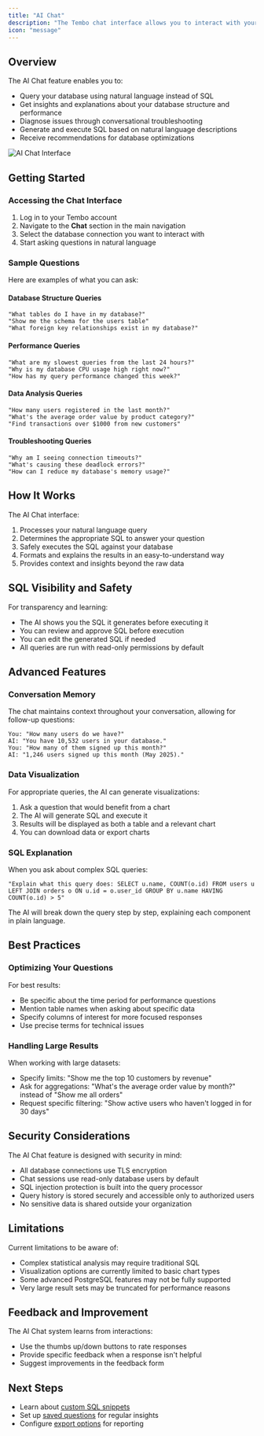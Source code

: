 ```yaml
---
title: "AI Chat"
description: "The Tembo chat interface allows you to interact with your PostgreSQL database using natural language, making database operations more accessible and efficient."
icon: "message"
---
```


## Overview

The AI Chat feature enables you to:

- Query your database using natural language instead of SQL
- Get insights and explanations about your database structure and performance
- Diagnose issues through conversational troubleshooting
- Generate and execute SQL based on natural language descriptions
- Receive recommendations for database optimizations

<Frame>
  <img
    src="/images/ai-chat-interface.png"
    alt="AI Chat Interface"
    style={{ borderRadius: "0.5rem" }}
  />
</Frame>

## Getting Started

### Accessing the Chat Interface

1. Log in to your Tembo account
2. Navigate to the **Chat** section in the main navigation
3. Select the database connection you want to interact with
4. Start asking questions in natural language

### Sample Questions

Here are examples of what you can ask:

#### Database Structure Queries

```
"What tables do I have in my database?"
"Show me the schema for the users table"
"What foreign key relationships exist in my database?"
```

#### Performance Queries

```
"What are my slowest queries from the last 24 hours?"
"Why is my database CPU usage high right now?"
"How has my query performance changed this week?"
```

#### Data Analysis Queries

```
"How many users registered in the last month?"
"What's the average order value by product category?"
"Find transactions over $1000 from new customers"
```

#### Troubleshooting Queries

```
"Why am I seeing connection timeouts?"
"What's causing these deadlock errors?"
"How can I reduce my database's memory usage?"
```

## How It Works

The AI Chat interface:

1. Processes your natural language query
2. Determines the appropriate SQL to answer your question
3. Safely executes the SQL against your database
4. Formats and explains the results in an easy-to-understand way
5. Provides context and insights beyond the raw data

## SQL Visibility and Safety

For transparency and learning:

- The AI shows you the SQL it generates before executing it
- You can review and approve SQL before execution
- You can edit the generated SQL if needed
- All queries are run with read-only permissions by default

## Advanced Features

### Conversation Memory

The chat maintains context throughout your conversation, allowing for follow-up questions:

```
You: "How many users do we have?"
AI: "You have 10,532 users in your database."
You: "How many of them signed up this month?"
AI: "1,246 users signed up this month (May 2025)."
```

### Data Visualization

For appropriate queries, the AI can generate visualizations:

1. Ask a question that would benefit from a chart
2. The AI will generate SQL and execute it
3. Results will be displayed as both a table and a relevant chart
4. You can download data or export charts

### SQL Explanation

When you ask about complex SQL queries:

```
"Explain what this query does: SELECT u.name, COUNT(o.id) FROM users u LEFT JOIN orders o ON u.id = o.user_id GROUP BY u.name HAVING COUNT(o.id) > 5"
```

The AI will break down the query step by step, explaining each component in plain language.

## Best Practices

### Optimizing Your Questions

For best results:

- Be specific about the time period for performance questions
- Mention table names when asking about specific data
- Specify columns of interest for more focused responses
- Use precise terms for technical issues

### Handling Large Results

When working with large datasets:

- Specify limits: "Show me the top 10 customers by revenue"
- Ask for aggregations: "What's the average order value by month?" instead of "Show me all orders"
- Request specific filtering: "Show active users who haven't logged in for 30 days"

## Security Considerations

The AI Chat feature is designed with security in mind:

- All database connections use TLS encryption
- Chat sessions use read-only database users by default
- SQL injection protection is built into the query processor
- Query history is stored securely and accessible only to authorized users
- No sensitive data is shared outside your organization

## Limitations

Current limitations to be aware of:

- Complex statistical analysis may require traditional SQL
- Visualization options are currently limited to basic chart types
- Some advanced PostgreSQL features may not be fully supported
- Very large result sets may be truncated for performance reasons

## Feedback and Improvement

The AI Chat system learns from interactions:

- Use the thumbs up/down buttons to rate responses
- Provide specific feedback when a response isn't helpful
- Suggest improvements in the feedback form

## Next Steps

- Learn about [custom SQL snippets](/ai-chat/snippets)
- Set up [saved questions](/ai-chat/saved-questions) for regular insights
- Configure [export options](/ai-chat/export) for reporting
